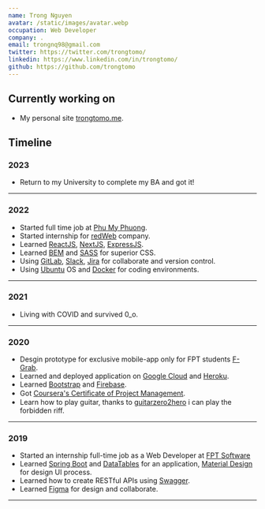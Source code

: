 ```yaml
---
name: Trong Nguyen
avatar: /static/images/avatar.webp
occupation: Web Developer
company: .
email: trongnq98@gmail.com
twitter: https://twitter.com/trongtomo/
linkedin: https://www.linkedin.com/in/trongtomo/
github: https://github.com/trongtomo
---
```


## Currently working on

- My personal site [trongtomo.me](/).

## Timeline

### 2023

- Return to my University to complete my BA and got it!

---

### 2022

- Started full time job at [Phu My Phuong](https://mopa.com.vn/).
- Started internship for [redWeb](https://r-digital.tech/) company.
- Learned [ReactJS](https://reactjs.org/), [NextJS](https://nextjs.org/), [ExpressJS](https://expressjs.com/).
- Learned [BEM](https://getbem.com/introduction/) and [SASS](https://sass-lang.com/) for superior CSS.
- Using [GitLab](https://about.gitlab.com/), [Slack](https://slack.com/), [Jira](https://www.atlassian.com/software/jira) for collaborate and version control.
- Using [Ubuntu](https://ubuntu.com) OS and [Docker](https://www.docker.com/) for coding environments.

---

### 2021

- Living with COVID and survived 0_o.

---

### 2020

- Desgin prototype for exclusive mobile-app only for FPT students [F-Grab](https://bit.ly/3tzAe7m).
- Learned and deployed application on [Google Cloud](https://cloud.google.com/) and [Heroku](https://www.heroku.com/).
- Learned [Bootstrap](https://getbootstrap.com/docs/5.0/getting-started/introduction/) and [Firebase](https://firebase.google.com/).
- Got [Coursera's Certiﬁcate of Project Management](https://coursera.org/share/e68a846cbd98e989c0e72e0b1ed4d6f3/).
- Learn how to play guitar, thanks to [guitarzero2hero](https://guitarzero2hero.com/) i can play the forbidden riff.

---

### 2019

- Started an internship full-time job as a Web Developer at [FPT Software](https://www.fpt-software.com/)
- Learned [Spring Boot](https://spring.io/projects/spring-boot) and [DataTables](https://datatables.net/) for an application, [Material Design](https://m2.material.io/design) for design UI process.
- Learned how to create RESTful APIs using [Swagger](https://swagger.io/).
- Learned [Figma](https://www.figma.com/) for design and collaborate.

---
